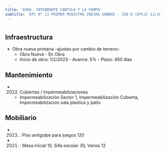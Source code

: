 ```yaml
---
title: 'AVDA. INTENDENTE CANTILO Y LA PAMPA'
subtitle: 'EPC N° 11 PRIMER MINISTRO INDIRA GANDHI - JIN D (EPCJC 11/10°)'
---
```


#
## Infraestructura

* Obra nueva primaria -ajustes por cambio de terreno- 
    + Obra Nueva - En Obra 
    + Inicio de obra: 1/2/2023 - Avance: 5% - Plazo: 450 días 






## Mantenimiento

*  (2022) Cubiertas / Impermeabilizaciones 
    + Impermeabilización Sector 1, Impermeabilización Cubierta, Impermeabilizacion sala plastica y patio





## Mobiliario

*  (2023) : Piso antigolpe para juegos 120 

*  (2021) : Mesa inicial 10, Silla escolar 30, Varios 12 



